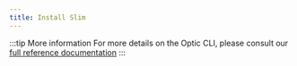 ```yaml
---
title: Install Slim
---
```


:::tip More information
For more details on the Optic CLI, please consult our [full reference documentation](http://localhost:4000/reference)
:::
